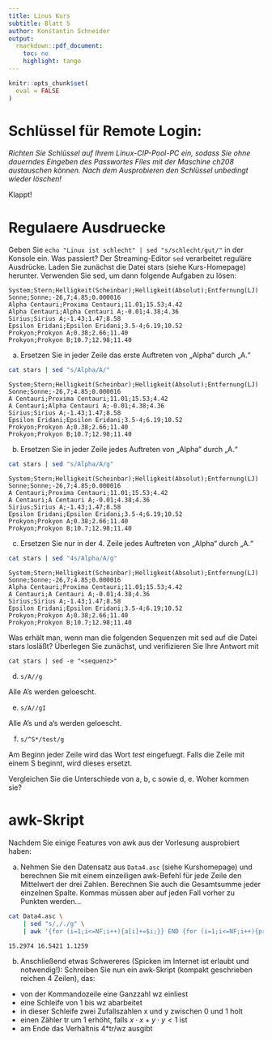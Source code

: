 ```yaml
---
title: Linus Kurs
subtitle: Blatt 5
author: Konstantin Schneider
output:
  rmarkdown::pdf_document:
    toc: no
    highlight: tango
---
```


```r

knitr::opts_chunk$set(
  eval = FALSE
)

```

# Schlüssel für Remote Login:
*Richten Sie Schlüssel auf Ihrem Linux-CIP-Pool-PC ein, sodass Sie ohne dauerndes Eingeben des Passwortes Files mit der Maschine ch208 austauschen können. Nach dem Ausprobieren den Schlüssel unbedingt wieder löschen!*

Klappt!

# Regulaere Ausdruecke

Geben Sie `echo "Linux ist schlecht" | sed "s/schlecht/gut/"` in der Konsole ein. Was passiert? Der Streaming-Editor `sed` verarbeitet reguläre Ausdrücke. Laden Sie zunächst die Datei stars (siehe Kurs-Homepage) herunter. Verwenden Sie sed, um dann folgende Aufgaben zu lösen:

```
System;Stern;Helligkeit(Scheinbar);Helligkeit(Absolut);Entfernung(LJ)
Sonne;Sonne;-26,7;4.85;0.000016
Alpha Centauri;Proxima Centauri;11.01;15.53;4.42
Alpha Centauri;Alpha Centauri A;-0.01;4.38;4.36
Sirius;Sirius A;-1.43;1.47;8.58
Epsilon Eridani;Epsilon Eridani;3.5-4;6.19;10.52
Prokyon;Prokyon A;0.38;2.66;11.40
Prokyon;Prokyon B;10.7;12.98;11.40
```

a. Ersetzen Sie in jeder Zeile das erste Auftreten von „Alpha“ durch „A.“

```bash
cat stars | sed "s/Alpha/A/"
```

```
System;Stern;Helligkeit(Scheinbar);Helligkeit(Absolut);Entfernung(LJ)
Sonne;Sonne;-26,7;4.85;0.000016
A Centauri;Proxima Centauri;11.01;15.53;4.42
A Centauri;Alpha Centauri A;-0.01;4.38;4.36
Sirius;Sirius A;-1.43;1.47;8.58
Epsilon Eridani;Epsilon Eridani;3.5-4;6.19;10.52
Prokyon;Prokyon A;0.38;2.66;11.40
Prokyon;Prokyon B;10.7;12.98;11.40
```

b. Ersetzen Sie in jeder Zeile jedes Auftreten von „Alpha“ durch „A.“

```bash
cat stars | sed "s/Alpha/A/g"
```

```
System;Stern;Helligkeit(Scheinbar);Helligkeit(Absolut);Entfernung(LJ)
Sonne;Sonne;-26,7;4.85;0.000016
A Centauri;Proxima Centauri;11.01;15.53;4.42
A Centauri;A Centauri A;-0.01;4.38;4.36
Sirius;Sirius A;-1.43;1.47;8.58
Epsilon Eridani;Epsilon Eridani;3.5-4;6.19;10.52
Prokyon;Prokyon A;0.38;2.66;11.40
Prokyon;Prokyon B;10.7;12.98;11.40
```

c. Ersetzen Sie nur in der 4. Zeile jedes Auftreten von „Alpha“ durch „A.“

```bash
cat stars | sed "4s/Alpha/A/g"
```

```
System;Stern;Helligkeit(Scheinbar);Helligkeit(Absolut);Entfernung(LJ)
Sonne;Sonne;-26,7;4.85;0.000016
Alpha Centauri;Proxima Centauri;11.01;15.53;4.42
A Centauri;A Centauri A;-0.01;4.38;4.36
Sirius;Sirius A;-1.43;1.47;8.58
Epsilon Eridani;Epsilon Eridani;3.5-4;6.19;10.52
Prokyon;Prokyon A;0.38;2.66;11.40
Prokyon;Prokyon B;10.7;12.98;11.40
```

Was erhält man, wenn man die folgenden Sequenzen mit sed auf die Datei stars losläßt?
Überlegen Sie zunächst, und verifizieren Sie Ihre Antwort mit
```
cat stars | sed -e "<sequenz>" 
```
d. `s/A//g` 

Alle A's werden geloescht.

e. `s/A//gI`

Alle A's und a's werden geloescht.

f. `s/^S*/test/g`

Am Beginn jeder Zeile wird das Wort *test* eingefuegt. Falls die Zeile mit einem S beginnt, wird dieses ersetzt.

Vergleichen Sie die Unterschiede von a, b, c sowie d, e. Woher kommen sie?

# awk-Skript
Nachdem Sie einige Features von awk aus der Vorlesung ausprobiert haben:

a. Nehmen Sie den Datensatz aus `Data4.asc` (siehe Kurshomepage) und berechnen Sie mit einem einzeiligen awk-Befehl für jede Zeile den Mittelwert der drei Zahlen. Berechnen Sie auch die Gesamtsumme jeder einzelnen Spalte. Kommas müssen aber auf jeden Fall vorher zu Punkten werden...

```bash
cat Data4.asc \
    | sed "s/,/./g" \
    | awk '{for (i=1;i<=NF;i++){a[i]+=$i;}} END {for (i=1;i<=NF;i++){printf "%.4f", a[i]/NR; printf "\t"};printf "\n"}'
```

```
15.2974	16.5421	1.1259
```

b. Anschließend etwas Schwereres (Spicken im Internet ist erlaubt und notwendig!): Schreiben Sie nun ein awk-Skript (kompakt geschrieben reichen 4 Zeilen), das:

- von der Kommandozeile eine Ganzzahl wz einliest
- eine Schleife von 1 bis wz abarbeitet
- in dieser Schleife zwei Zufallszahlen x und y zwischen 0 und 1 holt 
- einen Zähler tr um 1 erhöht, falls $x \cdot x + y \cdot y < 1$ ist
- am Ende das Verhältnis 4*tr/wz ausgibt

```r



```
